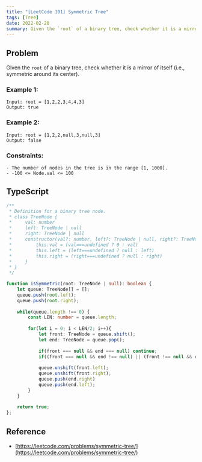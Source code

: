 ```yaml
---
title: "[LeetCode 101] Symmetric Tree"
tags: [Tree]
date: 2022-02-20
summary: Given the `root` of a binary tree, check whether it is a mirror of itself (i.
---
```


## Problem

Given the `root` of a binary tree, check whether it is a mirror of itself (i.e., symmetric around its center).

### Example 1:

```
Input: root = [1,2,2,3,4,4,3]
Output: true
```

### Example 2:

```
Input: root = [1,2,2,null,3,null,3]
Output: false
```
 
### Constraints:

```
- The number of nodes in the tree is in the range [1, 1000].
- -100 <= Node.val <= 100
```

## TypeScript

```typescript
/**
 * Definition for a binary tree node.
 * class TreeNode {
 *     val: number
 *     left: TreeNode | null
 *     right: TreeNode | null
 *     constructor(val?: number, left?: TreeNode | null, right?: TreeNode | null) {
 *         this.val = (val===undefined ? 0 : val)
 *         this.left = (left===undefined ? null : left)
 *         this.right = (right===undefined ? null : right)
 *     }
 * }
 */

function isSymmetric(root: TreeNode | null): boolean {
    let queue: TreeNode[] = [];
    queue.push(root.left);
    queue.push(root.right);
    
    while(queue.length !== 0) {
        const LEN: number = queue.length;
        
        for(let i = 0; i < LEN/2; i++){
            let front: TreeNode = queue.shift();
            let end: TreeNode = queue.pop();
            
            if(front === null && end === null) continue;
            if((front === null && end !== null) || (front !== null && end === null) || (front.val !== end.val)) return false;
            
            queue.unshift(front.left);
            queue.unshift(front.right);
            queue.push(end.right)
            queue.push(end.left);
        }
    }
    
    return true;
};
```

## Reference

- [https://leetcode.com/problems/symmetric-tree/](https://leetcode.com/problems/symmetric-tree/)